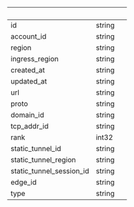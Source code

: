 
| &nbsp;                   | &nbsp; | &nbsp; |
| ------------------------ | ------ | ------ |
| id                       | string |        |
| account_id               | string |        |
| region                   | string |        |
| ingress_region           | string |        |
| created_at               | string |        |
| updated_at               | string |        |
| url                      | string |        |
| proto                    | string |        |
| domain_id                | string |        |
| tcp_addr_id              | string |        |
| rank                     | int32  |        |
| static_tunnel_id         | string |        |
| static_tunnel_region     | string |        |
| static_tunnel_session_id | string |        |
| edge_id                  | string |        |
| type                     | string |        |
